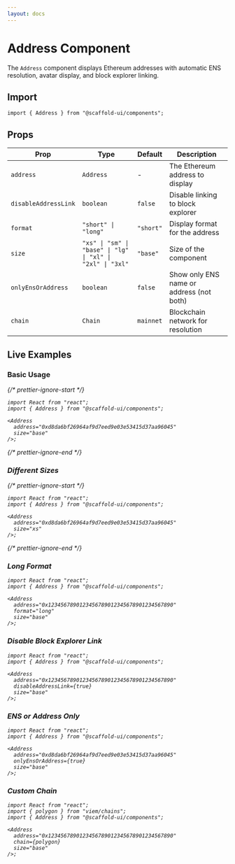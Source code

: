 ```yaml
---
layout: docs
---
```



# Address Component

The `Address` component displays Ethereum addresses with automatic ENS resolution, avatar display, and block explorer linking.

## Import

```tsx
import { Address } from "@scaffold-ui/components";
```

## Props

| Prop                 | Type                                                       | Default   | Description                              |
| -------------------- | ---------------------------------------------------------- | --------- | ---------------------------------------- |
| `address`            | `Address`                                                  | -         | The Ethereum address to display          |
| `disableAddressLink` | `boolean`                                                  | `false`   | Disable linking to block explorer        |
| `format`             | `"short" \| "long"`                                        | `"short"` | Display format for the address           |
| `size`               | `"xs" \| "sm" \| "base" \| "lg" \| "xl" \| "2xl" \| "3xl"` | `"base"`  | Size of the component                    |
| `onlyEnsOrAddress`   | `boolean`                                                  | `false`   | Show only ENS name or address (not both) |
| `chain`              | `Chain`                                                    | `mainnet` | Blockchain network for resolution        |

## Live Examples

### Basic Usage

<DocsProvider>
  <Address address="0xd8da6bf26964af9d7eed9e03e53415d37aa96045" />
</DocsProvider>

{/* prettier-ignore-start */}
```tsx twoslash
import React from "react";
import { Address } from "@scaffold-ui/components";

<Address
  address="0xd8da6bf26964af9d7eed9e03e53415d37aa96045"
  size="base"
/>;
```
{/* prettier-ignore-end */}

### Different Sizes

<DocsProvider>
  <Address address="0xd8da6bf26964af9d7eed9e03e53415d37aa96045" size="xs" />
  <Address address="0xd8da6bf26964af9d7eed9e03e53415d37aa96045" size="sm" />
  <Address address="0xd8da6bf26964af9d7eed9e03e53415d37aa96045" size="base" />
  <Address address="0xd8da6bf26964af9d7eed9e03e53415d37aa96045" size="lg" />
  <Address address="0xd8da6bf26964af9d7eed9e03e53415d37aa96045" size="xl" />
</DocsProvider>

{/* prettier-ignore-start */}
```tsx twoslash
import React from "react";
import { Address } from "@scaffold-ui/components";

<Address
  address="0xd8da6bf26964af9d7eed9e03e53415d37aa96045"
  size="xs"
/>;
```
{/* prettier-ignore-end */}

### Long Format

<DocsProvider>
  <Address
    address="0xd8da6bf26964af9d7eed9e03e53415d37aa96045"
    format="long"
    size="base"
  />
</DocsProvider>

```tsx twoslash
import React from "react";
import { Address } from "@scaffold-ui/components";

<Address
  address="0x1234567890123456789012345678901234567890"
  format="long"
  size="base"
/>;
```

### Disable Block Explorer Link

<DocsProvider>
  <Address
    address="0xd8da6bf26964af9d7eed9e03e53415d37aa96045"
    disableAddressLink={true}
    size="base"
  />
</DocsProvider>

```tsx twoslash
import React from "react";
import { Address } from "@scaffold-ui/components";

<Address
  address="0x1234567890123456789012345678901234567890"
  disableAddressLink={true}
  size="base"
/>;
```

### ENS or Address Only

<DocsProvider>
  <Address
    address="0xd8da6bf26964af9d7eed9e03e53415d37aa96045"
    onlyEnsOrAddress={true}
    size="base"
  />
</DocsProvider>

```tsx twoslash
import React from "react";
import { Address } from "@scaffold-ui/components";

<Address
  address="0xd8da6bf26964af9d7eed9e03e53415d37aa96045"
  onlyEnsOrAddress={true}
  size="base"
/>;
```

### Custom Chain


<DocsProvider>
  <Address
    address="0x1234567890123456789012345678901234567890"
    chain={polygon}
    size="base"
  />
</DocsProvider>

```tsx twoslash
import React from "react";
import { polygon } from "viem/chains";
import { Address } from "@scaffold-ui/components";

<Address
  address="0x1234567890123456789012345678901234567890"
  chain={polygon}
  size="base"
/>;
```
